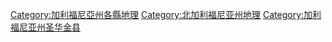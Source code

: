 [[Category:加利福尼亞州各縣地理|Category:加利福尼亞州各縣地理]]
[[Category:北加利福尼亚州地理|Category:北加利福尼亚州地理]]
[[Category:加利福尼亚州圣华金县|Category:加利福尼亚州圣华金县]]